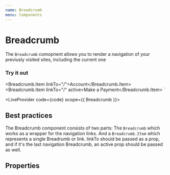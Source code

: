 ```yaml
---
name: Breadcrumb
menu: Components
---
```



# Breadcrumb

The `Breadcrumb` comopnent allows you to render a navigation of your previusly visited sites, including the current one

### Try it out

  <Breadcrumb.Item linkTo="/">Account</Breadcrumb.Item>
  <Breadcrumb.Item linkTo="/" active>Make a Payment</Breadcrumb.Item>
</Breadcrumb>`

<LiveProvider code={code} scope={{ Breadcrumb }}>
  <LiveEditor style={livePreviewStyle} />
  <LiveError />
  <LivePreview />
</LiveProvider>

## Best practices

The Breadcrumb component consists of two parts: The `Breadcrumb` which works as a wrapper for the navigation links.
And a `Breadcrumb.Item` which represents a single Breadrumb or link. linkTo should be passed as a prop,
and if it's the last navigation Breadcrumb, an active prop should be passed as well.

## Properties

<PropsTable of={Breadcrumb} />
